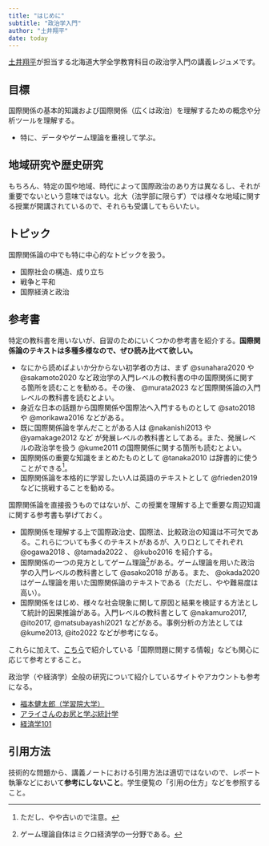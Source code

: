 ```yaml
---
title: "はじめに"
subtitle: "政治学入門"
author: "土井翔平"
date: today
---
```


[土井翔平](https://shohei-doi.github.io)が担当する北海道大学全学教育科目の政治学入門の講義レジュメです。

## 目標

国際関係の基本的知識および国際関係（広くは政治）を理解するための概念や分析ツールを理解する。

- 特に、データやゲーム理論を重視して学ぶ。

:::{.callout-warning}
## 地域研究や歴史研究

もちろん、特定の国や地域、時代によって国際政治のあり方は異なるし、それが重要でないという意味ではない。北大（法学部に限らず）では様々な地域に関する授業が開講されているので、それらも受講してもらいたい。
:::

## トピック

国際関係論の中でも特に中心的なトピックを扱う。

- 国際社会の構造、成り立ち
- 戦争と平和
- 国際経済と政治

## 参考書

特定の教科書を用いないが、自習のためにいくつかの参考書を紹介する。**国際関係論のテキストは多種多様なので、ぜひ読み比べて欲しい。**

- なにから読めばよいか分からない初学者の方は、まず @sunahara2020 や @sakamoto2020 など政治学の入門レベルの教科書の中の国際関係に関する箇所を読むことを勧める。その後、 @murata2023 など国際関係論の入門レベルの教科書を読むとよい。
- 身近な日本の話題から国際関係や国際法へ入門するものとして @sato2018 や @morikawa2016 などがある。
- 既に国際関係論を学んだことがある人は @nakanishi2013 や @yamakage2012 など が発展レベルの教科書としてある。また、発展レベルの政治学を扱う @kume2011 の国際関係に関する箇所も読むとよい。
- 国際関係の重要な知識をまとめたものとして @tanaka2010 は辞書的に使うことができる^[ただし、やや古いので注意。]。
- 国際関係論を本格的に学習したい人は英語のテキストとして @frieden2019 などに挑戦することを勧める。

国際関係論を直接扱うものではないが、この授業を理解する上で重要な周辺知識に関する参考書も挙げておく。

- 国際関係を理解する上で国際政治史、国際法、比較政治の知識は不可欠である。これらについても多くのテキストがあるが、入り口としてそれぞれ @ogawa2018 、@tamada2022 、 @kubo2016 を紹介する。
- 国際関係の一つの見方としてゲーム理論^[ゲーム理論自体はミクロ経済学の一分野である。]がある。ゲーム理論を用いた政治学の入門レベルの教科書として @asako2018 がある。また、 @okada2020 はゲーム理論を用いた国際関係論のテキストである（ただし、やや難易度は高い）。
- 国際関係をはじめ、様々な社会現象に関して原因と結果を検証する方法として統計的因果推論がある。入門レベルの教科書として @nakamuro2017, @ito2017, @matsubayashi2021 などがある。事例分析の方法としては @kume2013, @ito2022 などが参考になる。

これらに加えて、[こちら](https://sdoi.notion.site/bc51220cd2c54100a75981e56123b235)で紹介している「国際問題に関する情報」なども関心に応じて参考とすること。

政治学（や経済学）全般の研究について紹介しているサイトやアカウントも参考になる。

- [福本健太郎（学習院大学）](https://twitter.com/000fukumoto)
- [アライさんのお尻と学ぶ統計学](https://togetter.com/li/1342003)
- [経済学101](https://econ101.jp/)

:::{.callout-warning}
## 引用方法

技術的な問題から、講義ノートにおける引用方法は適切ではないので、レポート執筆などにおいて**参考にしないこと**。学生便覧の「引用の仕方」などを参照すること。
:::